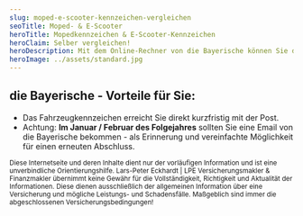 ```yaml
---
slug: moped-e-scooter-kennzeichen-vergleichen
seoTitle: Moped- & E-Scooter
heroTitle: Mopedkennzeichen & E-Scooter-Kennzeichen
heroClaim: Selber vergleichen!
heroDescription: Mit dem Online-Rechner von die Bayerische können Sie die günstigen Versicherungskennzeichen z.B. für Ihr Moped, Mofa, Roller und E-Sccoter berechnen und den passenden Tarif gleich online abschließen. 
heroImage: ../assets/standard.jpg
---
```


## die Bayerische - Vorteile für Sie:

- Das Fahrzeugkennzeichen erreicht Sie direkt kurzfristig mit der Post.
- Achtung: **Im Januar / Februar des Folgejahres** sollten Sie eine Email von die Bayerische bekommen - als Erinnerung und vereinfachte Möglichkeit für einen erneuten Abschluss.

<CompareBox url="https://portal.partneroffice.de/extern/moped_versicherung/index.php?sToken=aGfh6737xmkOp12a37&vermittler_id=MAK21771   " />

<ContactAndCompareBox />

<ProvenExpert />

<AwardBox />

<small>Diese Internetseite und deren Inhalte dient nur der vorläufigen Information und ist eine unverbindliche Orientierungshilfe. Lars-Peter Eckhardt | LPE Versicherungsmakler & Finanzmakler übernimmt keine Gewähr für die Vollständigkeit, Richtigkeit und Aktualität der Informationen. Diese dienen ausschließlich der allgemeinen Information über eine Versicherung und mögliche Leistungs- und Schadensfälle. Maßgeblich sind immer die abgeschlossenen Versicherungsbedingungen!</small>

